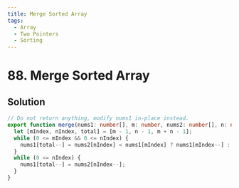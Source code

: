 ```yaml
---
title: Merge Sorted Array
tags:
  - Array
  - Two Pointers
  - Sorting
---
```


# 88. Merge Sorted Array

<Badges>
  <LevelBadge level="easy" />
  <TopicBadge name="Array" slug="array" />
  <TopicBadge name="Two Pointers" slug="two-pointers" />
  <TopicBadge name="Sorting" slug="sorting" />
</Badges>

## Solution

```typescript filename="solution.ts" copy
// Do not return anything, modify nums1 in-place instead.
export function merge(nums1: number[], m: number, nums2: number[], n: number): void {
  let [mIndex, nIndex, total] = [m - 1, n - 1, m + n - 1];
  while (0 <= mIndex && 0 <= nIndex) {
    nums1[total--] = nums2[nIndex] < nums1[mIndex] ? nums1[mIndex--] : nums2[nIndex--];
  }
  while (0 <= nIndex) {
    nums1[total--] = nums2[nIndex--];
  }
}
```

<ProblemLink
  codingSite="leetcode"
  href="https://leetcode.com/problems/merge-sorted-array/"
  title="Merge Sorted Array"
/>
